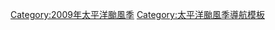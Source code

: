 {{Hurricane season bar
 |name=2009 Pacific typhoon season buttons
 |region=太平洋
 |year=2009
 |type=颱風
 |trackmap=2009 Pacific typhoon season summary.png
 |timeline=
 |storms=
{{Hurricane season bar/button
 |intensity=TD
 |stormname=01W
 |linkname=熱帶低氣壓奧林 (2009年)
 }}
{{Hurricane season bar/button
 |intensity=TD
 |stormname=無名
 |linkname=2009年太平洋颱風季#熱帶低氣壓
 }}
{{Hurricane season bar/button
 |intensity=TD
 |stormname=無名
 |linkname=2009年太平洋颱風季#熱帶低氣壓_2
 }}
{{Hurricane season bar/button
 |intensity=typhoon
 |stormname=鯨魚
 |linkname=颱風鯨魚 (2009年)
 }}
{{Hurricane season bar/button
 |intensity=TD
 |stormname=03W
 |linkname=2009年太平洋颱風季#熱帶低氣壓 03W
 }}
{{Hurricane season bar/button
 |intensity=TY
 |stormname=燦鴻
 |linkname=颱風燦鴻 (2009年)
 }}
{{Hurricane season bar/button
 |intensity=STS
 |stormname=蓮花
 |linkname=強烈熱帶風暴蓮花 (2009年)
 }}
{{Hurricane season bar gap}}
{{Hurricane season bar/button
 |intensity=TS
 |stormname=浪卡
 |linkname=熱帶風暴浪卡 (2009年)
 }}
{{Hurricane season bar/button
 |intensity=TS
 |stormname=蘇迪羅
 |linkname=熱帶風暴蘇迪羅 (2009年)
 }}
{{Hurricane season bar/button
 |intensity=depression
 |stormname=06W
 |linkname=2009年太平洋颱風季#熱帶低氣壓 06W
 }}
{{Hurricane season bar/button
 |intensity=typhoon
 |stormname=莫拉菲
 |linkname=颱風莫拉菲 (2009年)
 }}
{{Hurricane season bar/button
 |intensity=TS
 |stormname=天鵝
 |linkname=熱帶風暴天鵝 (2009年)
 }}
{{Hurricane season bar/button
 |intensity=typhoon
 |stormname=莫拉克
 |linkname=颱風莫拉克 (2009年)
 }}
{{Hurricane season bar/button
 |intensity=TS
 |stormname=艾濤
 |linkname=熱帶風暴艾濤 (2009年)
 }}
{{Hurricane season bar gap}}
{{Hurricane season bar/button
 |intensity=depression
 |stormname=馬卡
 |linkname=2009年太平洋颱風季#熱帶低氣壓馬卡 (Maka)
 }}
{{Hurricane season bar/button
 |intensity=typhoon
 |stormname=環高
 |linkname=2009年太平洋颱風季#颱風環高 (Vamco)
 }}
{{Hurricane season bar/button
 |intensity=depression
 |stormname=09W
 |linkname=2009年太平洋颱風季#熱帶低氣壓 09W
 }}
{{Hurricane season bar/button
 |intensity=depression
 |stormname=10W
 |linkname=2009年太平洋颱風季#熱帶低氣壓 10W
 }}
{{Hurricane season bar/button
 |intensity=strong
 |stormname=科羅旺
 |linkname=強烈熱帶風暴科羅旺 (2009年)
 }}
{{Hurricane season bar/button
 |intensity=depression
 |stormname=02C
 |linkname=2009年太平洋颱風季#熱帶低氣壓 02C
 }}
{{Hurricane season bar/button
 |intensity=strong
 |stormname=杜鵑
 |linkname=2009年太平洋颱風季#強烈熱帶風暴杜鵑 (Dujuan)
 }}
{{Hurricane season bar gap}}
{{Hurricane season bar/button
 |intensity=depression
 |stormname=無名
 |linkname=2009年9月越南熱帶性低氣壓
 }}
{{Hurricane season bar/button
 |intensity=TS
 |stormname=彩虹
 |linkname=熱帶風暴彩虹 (2009年)
 }}
{{Hurricane season bar/button
 |intensity=typhoon
 |stormname=巨爵
 |linkname=颱風巨爵 (2009年)
 }}
{{Hurricane season bar/button
 |intensity=typhoon
 |stormname=彩雲
 |linkname=颱風彩雲 (2009年)
 }}
{{Hurricane season bar/button
 |intensity=depression
 |stormname=17W
 |linkname=2009年太平洋颱風季#熱帶低氣壓 17W
 }}
{{Hurricane season bar/button
 |intensity=typhoon
 |stormname=凱薩娜
 |linkname=颱風凱薩娜 (2009年)
 }}
{{Hurricane season bar/button
 |intensity=depression
 |stormname=18W
 |linkname=熱帶性低氣壓WP182009
 }}
{{Hurricane season bar gap}}
{{Hurricane season bar/button
 |intensity=typhoon
 |stormname=芭瑪
 |linkname=颱風芭瑪 (2009年)
 }}
{{Hurricane season bar/button
 |intensity=typhoon
 |stormname=茉莉
 |linkname=颱風茉莉 (2009年)
 }}
{{Hurricane season bar/button
 |intensity=TS
 |stormname=尼伯特
 |linkname=2009年太平洋颱風季#熱帶風暴尼伯特 (Nepartak)
 }}
{{Hurricane season bar/button
 |intensity=typhoon
 |stormname=盧碧
 |linkname=颱風盧碧 (2009年)
 }}
{{Hurricane season bar/button
 |intensity=depression
 |stormname=21W
 |linkname=2009年太平洋颱風季#熱帶低氣壓 21W
 }}
{{Hurricane season bar/button
 |intensity=typhoon
 |stormname=銀河
 |linkname=颱風銀河 (2009年)
 }}
{{Hurricane season bar/button
 |intensity=depression
 |stormname=24W
 |linkname=2009年太平洋颱風季#熱帶低氣壓 24W
 }}
{{Hurricane season bar gap}}
{{Hurricane season bar/button
 |intensity=depression
 |stormname=25W
 |linkname=2009年太平洋颱風季#熱帶低氣壓 25W
 }}
{{Hurricane season bar/button
 |intensity=depression
 |stormname=26W
 |linkname=2009年太平洋颱風季#熱帶低氣壓 26W
 }}
{{Hurricane season bar/button
 |intensity=typhoon
 |stormname=妮妲
 |linkname=颱風妮妲 (2009年)
 }}
{{Hurricane season bar/button
 |intensity=depression
 |stormname=27W
 |linkname=2009年太平洋颱風季#熱帶低氣壓 27W
 }}
{{Hurricane season bar/button
 |intensity=depression
 |stormname=28W
 |linkname=2009年太平洋颱風季#熱帶低氣壓 28W
 }}
{{Hurricane season bar/button
 |intensity=depression
 |stormname=29W
 |linkname=2009年太平洋颱風季#熱帶低氣壓 29W
 }}
}}
[[Category:2009年太平洋颱風季]]
<noinclude>[[Category:太平洋颱風季導航模板]]</noinclude>